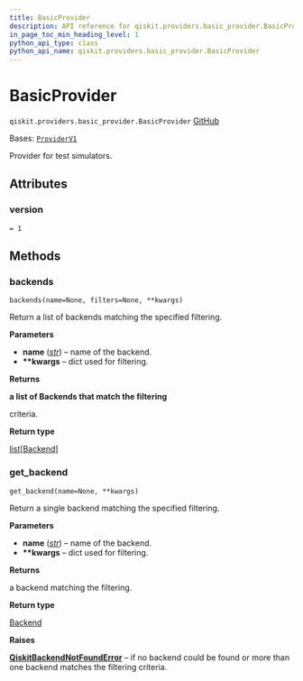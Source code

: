 ```yaml
---
title: BasicProvider
description: API reference for qiskit.providers.basic_provider.BasicProvider
in_page_toc_min_heading_level: 1
python_api_type: class
python_api_name: qiskit.providers.basic_provider.BasicProvider
---
```


# BasicProvider

<span id="qiskit.providers.basic_provider.BasicProvider" />

`qiskit.providers.basic_provider.BasicProvider` [GitHub](https://github.com/qiskit/qiskit/tree/main/qiskit/providers/basic_provider/basic_provider.py "view source code")

Bases: [`ProviderV1`](qiskit.providers.ProviderV1 "qiskit.providers.provider.ProviderV1")

Provider for test simulators.

## Attributes

<span id="qiskit.providers.basic_provider.BasicProvider.version" />

### version

`= 1`

## Methods

### backends

<span id="qiskit.providers.basic_provider.BasicProvider.backends" />

`backends(name=None, filters=None, **kwargs)`

Return a list of backends matching the specified filtering.

**Parameters**

*   **name** ([*str*](https://docs.python.org/3/library/stdtypes.html#str "(in Python v3.12)")) – name of the backend.
*   **\*\*kwargs** – dict used for filtering.

**Returns**

**a list of Backends that match the filtering**

criteria.

**Return type**

[list](https://docs.python.org/3/library/stdtypes.html#list "(in Python v3.12)")\[[Backend](qiskit.providers.Backend "qiskit.providers.Backend")]

### get\_backend

<span id="qiskit.providers.basic_provider.BasicProvider.get_backend" />

`get_backend(name=None, **kwargs)`

Return a single backend matching the specified filtering.

**Parameters**

*   **name** ([*str*](https://docs.python.org/3/library/stdtypes.html#str "(in Python v3.12)")) – name of the backend.
*   **\*\*kwargs** – dict used for filtering.

**Returns**

a backend matching the filtering.

**Return type**

[Backend](qiskit.providers.Backend "qiskit.providers.Backend")

**Raises**

[**QiskitBackendNotFoundError**](providers#qiskit.providers.QiskitBackendNotFoundError "qiskit.providers.QiskitBackendNotFoundError") – if no backend could be found or more than one backend matches the filtering criteria.

